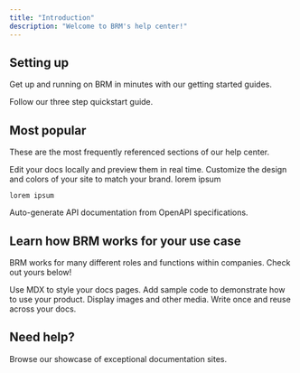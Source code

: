 ```yaml
---
title: "Introduction"
description: "Welcome to BRM's help center!"
---
```


## Setting up

Get up and running on BRM in minutes with our getting started guides.

<Card title="Start here" icon="rocket" horizontal={false} href="/content/get-started/brmlite">
  Follow our three step quickstart guide.
</Card>

## Most popular

These are the most frequently referenced sections of our help center.

<Columns cols={2}>
  <Card title="Edit locally" icon="pen-to-square" href="/development">
    Edit your docs locally and preview them in real time.
  </Card>
  <Card title="Customize your site" icon="palette" href="/essentials/settings">
    Customize the design and colors of your site to match your brand.
  </Card>
  <Card title="How to use Slack integration" icon="map" href="/product-features/slack">
    lorem ipsum

    lorem ipsum
  </Card>
  <Card title="Connect Netsuite" icon="terminal" href="/content/integrations/accounting-erp/netsuite-token">
    Auto-generate API documentation from OpenAPI specifications.
  </Card>
</Columns>

## Learn how BRM works for your use case

BRM works for many different roles and functions within companies.  Check out yours below\!

<Columns cols={2}>
  <Card title="BRM for admins" icon="pen-fancy" href="/essentials/markdown">
    Use MDX to style your docs pages.
  </Card>
  <Card title="BRM for vendor owners" icon="code" href="/essentials/code">
    Add sample code to demonstrate how to use your product.
  </Card>
  <Card title="Images" icon="image" href="/essentials/images">
    Display images and other media.
  </Card>
  <Card title="Reusable snippets" icon="recycle" href="/essentials/reusable-snippets">
    Write once and reuse across your docs.
  </Card>
</Columns>

## Need help?

<Card title="Get in touch with us directly" icon="stars" href="https://mintlify.com/customers">
  Browse our showcase of exceptional documentation sites.
</Card>